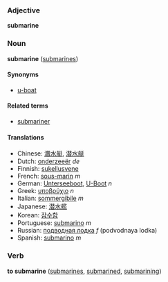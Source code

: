 ===Adjective===
'''submarine'''

===Noun===
'''submarine''' ([[submarines]])

====Synonyms====
*[[u-boat]]

====Related terms====
*[[submariner]]

====Translations====
*Chinese: [[潛水艇]], [[潜水艇]]
*Dutch: [[onderzeeër]] ''de''
*Finnish: [[sukellusvene]]
*French: [[sous-marin]] ''m''
*German: [[Unterseeboot]], [[U-Boot]] ''n''
*Greek: [[υποβρύχιο]] ''n''
*Italian: [[sommergibile]] ''m''
*Japanese: [[潜水艦]]
*Korean: [[잠수함]]
*Portuguese: [[submarino]] ''m''
*Russian: [[подводная лодка]] ''f'' (podvodnaya lodka)
*Spanish: [[submarino]] ''m''

===Verb===
'''to submarine''' ([[submarines]], [[submarined]], [[submarining]])